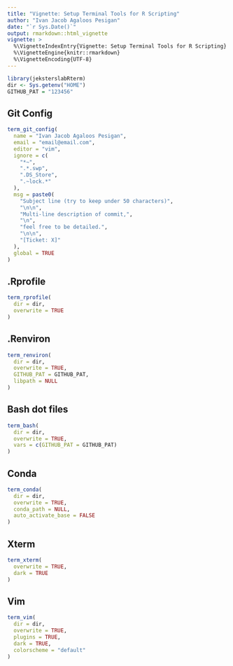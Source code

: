 ```yaml
---
title: "Vignette: Setup Terminal Tools for R Scripting"
author: "Ivan Jacob Agaloos Pesigan"
date: "`r Sys.Date()`"
output: rmarkdown::html_vignette
vignette: >
  %\VignetteIndexEntry{Vignette: Setup Terminal Tools for R Scripting}
  %\VignetteEngine{knitr::rmarkdown}
  %\VignetteEncoding{UTF-8}
---
```


```r
library(jeksterslabRterm)
dir <- Sys.getenv("HOME")
GITHUB_PAT = "123456"
```

## Git Config

```r
term_git_config(
  name = "Ivan Jacob Agaloos Pesigan",
  email = "email@email.com",
  editor = "vim",
  ignore = c(
    "*~",
    ".*.swp",
    ".DS_Store",
    ".~lock.*"
  ),
  msg = paste0(
    "Subject line (try to keep under 50 characters)",
    "\n\n",
    "Multi-line description of commit,",
    "\n",
    "feel free to be detailed.",
    "\n\n",
    "[Ticket: X]"
  ),
  global = TRUE
)
```

## .Rprofile

```r
term_rprofile(
  dir = dir,
  overwrite = TRUE
)
```

## .Renviron

```r
term_renviron(
  dir = dir,
  overwrite = TRUE,
  GITHUB_PAT = GITHUB_PAT,
  libpath = NULL
)
```

## Bash dot files

```r
term_bash(
  dir = dir,
  overwrite = TRUE,
  vars = c(GITHUB_PAT = GITHUB_PAT)
)
```

## Conda

```r
term_conda(
  dir = dir,
  overwrite = TRUE,
  conda_path = NULL,
  auto_activate_base = FALSE
)
```

## Xterm

```r
term_xterm(
  overwrite = TRUE,
  dark = TRUE
)
```

## Vim

```r
term_vim(
  dir = dir,
  overwrite = TRUE,
  plugins = TRUE,
  dark = TRUE,
  colorscheme = "default"
)
```
